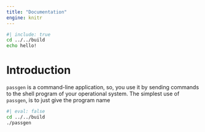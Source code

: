 ```yaml
---
title: "Documentation"
engine: knitr
---
```




```bash
#| include: true
cd ../../build
echo hello!
```

# Introduction

`passgen` is a command-line application, so, you use it by sending commands to the shell program of your operational system. The simplest use of `passgen`, is to just give the program name

```bash
#| eval: false
cd ../../build
./passgen
```

